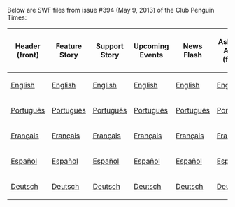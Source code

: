 Below are SWF files from issue #394 (May 9, 2013) of the Club Penguin Times:

<center>
{|class="wikitable" border="1"
!Header (front)
!Feature Story
!Support Story
!Upcoming Events
!News Flash
!Ask Aunt Arctic (front)
!Header (back)
!Ask Aunt Arctic (back)
!Jokes and Riddles
!Secrets
!Feature More
|-
|[[Media:ENNews394HeaderFront.swf|English]]||[[Media:ENNews394FeatureStory.swf|English]]||[[Media:ENNews394SupportStory.swf|English]]||[[Media:ENNews394UpcomingEvents.swf|English]]||[[Media:ENNews394NewsFlash.swf|English]]||[[Media:ENNews394AskAuntArcticFront.swf|English]]||[[Media:ENNews394HeaderBack.swf|English]]||[[Media:ENNews394AskAuntArcticBack.swf|English]]||[[Media:ENNews394JokesAndRiddles.swf|English]]||[[Media:ENNews394Secrets.swf|English]]||[[Media:ENNews394FeatureMore.swf|English]]
|-
|[[Media:PTNews394HeaderFront.swf|Português]]||[[Media:PTNews394FeatureStory.swf|Português]]||[[Media:PTNews394SupportStory.swf|Português]]||[[Media:PTNews394UpcomingEvents.swf|Português]]||[[Media:PTNews394NewsFlash.swf|Português]]||[[Media:PTNews394AskAuntArcticFront.swf|Português]]||[[Media:PTNews394HeaderBack.swf|Português]]||[[Media:PTNews394AskAuntArcticBack.swf|Português]]||[[Media:PTNews394JokesAndRiddles.swf|Português]]||[[Media:PTNews394Secrets.swf|Português]]||[[Media:PTNews394FeatureMore.swf|Português]]
|-
|[[Media:FRNews394HeaderFront.swf|Français]]||[[Media:FRNews394FeatureStory.swf|Français]]||[[Media:FRNews394SupportStory.swf|Français]]||[[Media:FRNews394UpcomingEvents.swf|Français]]||[[Media:FRNews394NewsFlash.swf|Français]]||[[Media:FRNews394AskAuntArcticFront.swf|Français]]||[[Media:FRNews394HeaderBack.swf|Français]]||[[Media:FRNews394AskAuntArcticBack.swf|Français]]||[[Media:FRNews394JokesAndRiddles.swf|Français]]||[[Media:FRNews394Secrets.swf|Français]]||[[Media:FRNews394FeatureMore.swf|Français]]
|-
|[[Media:ESNews394HeaderFront.swf|Español]]||[[Media:ESNews394FeatureStory.swf|Español]]||[[Media:ESNews394SupportStory.swf|Español]]||[[Media:ESNews394UpcomingEvents.swf|Español]]||[[Media:ESNews394NewsFlash.swf|Español]]||[[Media:ESNews394AskAuntArcticFront.swf|Español]]||[[Media:ESNews394HeaderBack.swf|Español]]||[[Media:ESNews394AskAuntArcticBack.swf|Español]]||[[Media:ESNews394JokesAndRiddles.swf|Español]]||[[Media:ESNews394Secrets.swf|Español]]||[[Media:ESNews394FeatureMore.swf|Español]]
|-
|[[Media:DENews394HeaderFront.swf|Deutsch]]||[[Media:DENews394FeatureStory.swf|Deutsch]]||[[Media:DENews394SupportStory.swf|Deutsch]]||[[Media:DENews394UpcomingEvents.swf|Deutsch]]||[[Media:DENews394NewsFlash.swf|Deutsch]]||[[Media:DENews394AskAuntArcticFront.swf|Deutsch]]||[[Media:DENews394HeaderBack.swf|Deutsch]]||[[Media:DENews394AskAuntArcticBack.swf|Deutsch]]||[[Media:DENews394JokesAndRiddles.swf|Deutsch]]||[[Media:DENews394Secrets.swf|Deutsch]]||[[Media:DENews394FeatureMore.swf|Deutsch]]
|}
</center>
